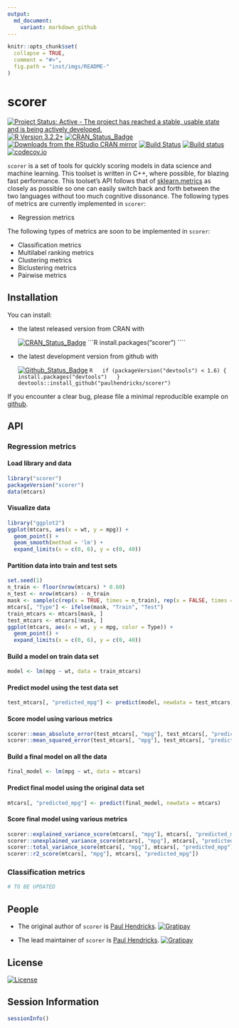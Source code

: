 ```yaml
---
output:
  md_document:
    variant: markdown_github
---
```


<!-- README.md is generated from README.Rmd. Please edit that file -->

```r
knitr::opts_chunk$set(
  collapse = TRUE,
  comment = "#>",
  fig.path = "inst/imgs/README-"
)
```

# scorer

[![Project Status: Active - The project has reached a stable, usable state and is being actively developed.](http://www.repostatus.org/badges/0.1.0/active.svg)](http://www.repostatus.org/#active)
[![R Version 3.2.2+](https://img.shields.io/badge/R%20Version-3.2.2+-blue.svg)](https://img.shields.io/badge/R%20Version-3.2.2+-blue.svg)
[![CRAN_Status_Badge](http://www.r-pkg.org/badges/version/scorer)](http://cran.r-project.org/package=scorer)
[![Downloads from the RStudio CRAN mirror](http://cranlogs.r-pkg.org/badges/scorer)](http://cran.rstudio.com/package=scorer)
[![Build Status](https://travis-ci.org/paulhendricks/scorer.png?branch=master)](https://travis-ci.org/paulhendricks/scorer)
[![Build status](https://ci.appveyor.com/api/projects/status/vuumrc0607xa44q9/branch/master?svg=true)](https://ci.appveyor.com/project/paulhendricks/scorer/branch/master)
[![codecov.io](http://codecov.io/github/paulhendricks/scorer/coverage.svg?branch=master)](http://codecov.io/github/paulhendricks/scorer?branch=master)

`scorer` is a set of tools for quickly scoring models in data science and machine learning. This toolset is written in C++, where possible, for blazing fast performance. This toolset's API follows that of [sklearn.metrics](http://scikit-learn.org/stable/modules/classes.html#sklearn-metrics-metrics) as closely as possible so one can easily switch back and forth between the two languages without too much cognitive dissonance. The following types of metrics are currently implemented in `scorer`:

* Regression metrics

The following types of metrics are soon to be implemented in `scorer`:

* Classification metrics
* Multilabel ranking metrics
* Clustering metrics
* Biclustering metrics
* Pairwise metrics

## Installation

You can install:

* the latest released version from CRAN with

    [![CRAN_Status_Badge](http://www.r-pkg.org/badges/version/scorer)](http://cran.r-project.org/package=scorer)
    ```R
    install.packages("scorer")
    ````

* the latest development version from github with
    
    [![Github_Status_Badge](https://img.shields.io/badge/Github-0.2.0-brightgreen.svg)](https://img.shields.io/badge/Github-0.2.0-brightgreen.svg)
    ```R
    if (packageVersion("devtools") < 1.6) {
      install.packages("devtools")
    }
    devtools::install_github("paulhendricks/scorer")
    ```

If you encounter a clear bug, please file a minimal reproducible example on [github](https://github.com/paulhendricks/scorer/issues).

## API

### Regression metrics

#### Load library and data

```r
library("scorer")
packageVersion("scorer")
data(mtcars)
```

#### Visualize data

```r
library("ggplot2")
ggplot(mtcars, aes(x = wt, y = mpg)) + 
  geom_point() + 
  geom_smooth(method = 'lm') + 
  expand_limits(x = c(0, 6), y = c(0, 40))
```


#### Partition data into train and test sets

```r
set.seed(1)
n_train <- floor(nrow(mtcars) * 0.60)
n_test <- nrow(mtcars) - n_train
mask <- sample(c(rep(x = TRUE, times = n_train), rep(x = FALSE, times = n_test)))
mtcars[, "Type"] <- ifelse(mask, "Train", "Test")
train_mtcars <- mtcars[mask, ]
test_mtcars <- mtcars[!mask, ]
ggplot(mtcars, aes(x = wt, y = mpg, color = Type)) + 
  geom_point() + 
  expand_limits(x = c(0, 6), y = c(0, 40))
```


#### Build a model on train data set

```r
model <- lm(mpg ~ wt, data = train_mtcars)
```

#### Predict model using the test data set

```r
test_mtcars[, "predicted_mpg"] <- predict(model, newdata = test_mtcars)
```

#### Score model using various metrics

```r
scorer::mean_absolute_error(test_mtcars[, "mpg"], test_mtcars[, "predicted_mpg"])
scorer::mean_squared_error(test_mtcars[, "mpg"], test_mtcars[, "predicted_mpg"])
```

#### Build a final model on all the data

```r
final_model <- lm(mpg ~ wt, data = mtcars)
```

#### Predict final model using the original data set

```r
mtcars[, "predicted_mpg"] <- predict(final_model, newdata = mtcars)
```

#### Score final model using various metrics

```r
scorer::explained_variance_score(mtcars[, "mpg"], mtcars[, "predicted_mpg"])
scorer::unexplained_variance_score(mtcars[, "mpg"], mtcars[, "predicted_mpg"])
scorer::total_variance_score(mtcars[, "mpg"], mtcars[, "predicted_mpg"])
scorer::r2_score(mtcars[, "mpg"], mtcars[, "predicted_mpg"])
```

### Classification metrics

```r
# TO BE UPDATED
```

## People

* The original author of `scorer` is [Paul Hendricks](https://github.com/paulhendricks). [![Gratipay](https://img.shields.io/gratipay/JSFiddle.svg)](https://gratipay.com/~paulhendricks/)

* The lead maintainer of `scorer` is [Paul Hendricks](https://github.com/paulhendricks).  [![Gratipay](https://img.shields.io/gratipay/JSFiddle.svg)](https://gratipay.com/~paulhendricks/)

## License

[![License](http://img.shields.io/:license-mit-blue.svg)](https://github.com/paulhendricks/scorer/blob/master/LICENSE)

## Session Information

```r
sessionInfo()
```
